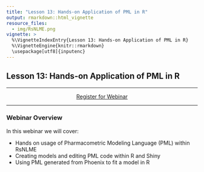 ```yaml
---
title: "Lesson 13: Hands-on Application of PML in R"
output: rmarkdown::html_vignette
resource_files:
  - img/RsNLME.png
vignette: >
  %\VignetteIndexEntry{Lesson 13: Hands-on Application of PML in R}
  %\VignetteEngine{knitr::rmarkdown}
  \usepackage[utf8]{inputenc}
---
```


## Lesson 13: Hands-on Application of PML in R

---

<center>
<a class = "registration-button" href="https://certara.zoom.us/webinar/register/WN_UTXQwvzQSa-cvWNKE1bCxA" target="_blank">Register for Webinar</a>
</center>
---

### Webinar Overview

In this webinar we will cover:

* Hands on usage of Pharmacometric Modeling Language (PML) within RsNLME
* Creating models and editing PML code within R and Shiny
* Using PML generated from Phoenix to fit a model in R




